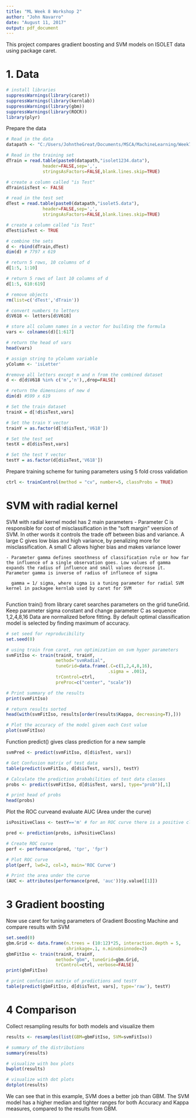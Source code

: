 ```yaml
---
title: "ML Week 8 Workshop 2"
author: "John Navarro"
date: "August 11, 2017"
output: pdf_document
---
```


This project compares gradient boosting and SVM models on ISOLET data using package caret.

# 1. Data

```r
# install libraries
suppressWarnings(library(caret))
suppressWarnings(library(kernlab))
suppressWarnings(library(gbm))
suppressWarnings(library(ROCR))
library(plyr)
```

Prepare the data

```r
# Read in the data
datapath <- "C:/Users/JohntheGreat/Documents/MSCA/MachineLearning/Week7_RandomForest/"

# Read in the training set
dTrain = read.table(paste0(datapath,"isolet1234.data"),
              header=FALSE,sep=',',
              stringsAsFactors=FALSE,blank.lines.skip=TRUE)

# create a column called "is Test"
dTrain$isTest <- FALSE

# read in the test set
dTest = read.table(paste0(datapath,"isolet5.data"),
              header=FALSE,sep=',',
              stringsAsFactors=FALSE,blank.lines.skip=TRUE)

# create a column called "is Test"
dTest$isTest <- TRUE

# combine the sets
d <- rbind(dTrain,dTest)
dim(d) # 7797 x 619

# return 5 rows, 10 columns of d
d[1:5, 1:10]

# return 5 rows of last 10 columns of d
d[1:5, 610:619]

# remove objects
rm(list=c('dTest','dTrain'))

# convert numbers to letters
d$V618 <- letters[d$V618]

# store all column names in a vector for building the formula
vars <- colnames(d)[1:617]

# return the head of vars
head(vars)

# assign string to yColumn variable
yColumn <- 'isLetter'

#remove all letters except m and n from the combined dataset
d <- d[d$V618 %in% c('m','n'),,drop=FALSE]

# return the dimensions of new d
dim(d) #599 x 619

# Set the train dataset
trainX = d[!d$isTest,vars]

# Set the train Y vector
trainY = as.factor(d[!d$isTest,'V618'])

# Set the test set
testX = d[d$isTest,vars]

# Set the test Y vector
testY = as.factor(d[d$isTest,'V618'])
```
Prepare training scheme for tuning parameters using 5 fold cross validation

```r
ctrl <- trainControl(method = "cv", number=5, classProbs = TRUE)
```

# SVM with radial kernel

SVM with radial kernel model has 2 main parameters
  - Parameter C is responsible for cost of misclassification in the "soft margin" veersion of SVM. In other words it controls the trade off between bias and variance. A large C gives low bias and high variance, by penalizing more for misclassification. A small C allows higher bias and makes variance lower
  
    - Parameter gamma defines smoothness of classification rule or how far the influence of a single observation goes. Low values of gamma expands the radius of influence and small values decrease it. Parameter gamma is inverse of radius of influnece of sigma
    
      gamma = 1/ sigma, where sigma is a tuning parameter for radial SVM kernel in packagee kernlab used by caret for SVM
      
Function train() from library caret searches parameters on the grid tuneGrid.
Keep parameter sigma constant and change parameter C as sequence 1,2,4,8,16
Data are normalized before fitting.
By default optimal classification model is selected by finding maximum of accuracy.

```r
# set seed for reproducibility
set.seed(0)

# using train from caret, run optimization on svm hyper parameters
svmFitIso <- train(trainX, trainY,
                   method="svmRadial",
                   tuneGrid=data.frame(.C=c(1,2,4,8,16),
                                       .sigma = .001),
                   trControl=ctrl,
                   preProc=c("center", "scale"))

# Print summary of the results
print(svmFitIso)

# return results sorted
head(with(svmFitIso, results[order(results$Kappa, decreasing=T),]))

# Plot the accuracy of the model given each Cost value
plot(svmFitIso)
```
Function predict() gives class prediction for a new sample
```r
svmPred <- predict(svmFitIso, d[d$isTest, vars])

# Get Confusion matrix of test data
table(predict(svmFitIso, d[d$isTest, vars]), testY)

# Calculate the prediction probabilities of test data classes
probs <- predict(svmFitIso, d[d$isTest, vars], type="prob")[,1]

# print head of probs
head(probs)
```
Plot the ROC curveand evaluate AUC (Area under the curve)

```r
isPositiveClass <- testY=='m' # for an ROC curve there is a positive class

pred <- prediction(probs, isPositiveClass)

# Create ROC curve
perf <- performance(pred, 'tpr', 'fpr')

# Plot ROC curve
plot(perf, lwd=2, col=3, main='ROC Curve')

# Print the area under the curve
(AUC <- attributes(performance(pred, 'auc'))$y.value[[1]]) 
```

# 3 Gradient boosting

Now use caret for tuning parameters of Gradient Boosting Machine and compare results with SVM

```r
set.seed(0)
gbm.Grid <- data.frame(n.trees = (10:12)*25, interaction.depth = 5,
                       shrinkage=.1, n.minobsinnode=2)
gbmFitIso <- train(trainX, trainY,
                   method="gbm", tuneGrid=gbm.Grid,
                   trControl=ctrl, verbose=FALSE)
print(gbmFitIso)

# print confustion matrix of predictions and testY
table(predict(gbmFitIso, d[d$isTest, vars], type='raw'), testY)

```

# 4 Comparison

Collect resampling results for both models and visualize them

```r
results <- resamples(list(GBM=gbmFitIso, SVM=svmFitIso))

# summary of the distributions
summary(results)

# visualize with box plots
bwplot(results)

# visualize with dot plots
dotplot(results)
```

We can see that in this example, SVM does a better job than GBM. The SVM model has a higher median and tighter ranges for both Accuracy and Kappa measures, compared to the results from GBM.


























